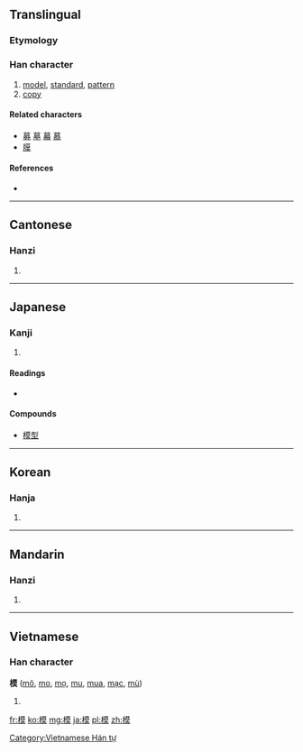 ==Translingual==

===Etymology===
{{Han compound|木|alt1=⺼|莫|ls=psc|c1=s|c2=p}}

===Han character===
{{Han char|rn=75|rad=木|as=11|sn=15|four=4493<sub>4</sub>|canj=木廿日大 (DTAK)|ids=⿰木[[莫]]}}

# [[model]], [[standard]], [[pattern]]
# [[copy]]

====Related characters====
* [[募]] [[墓]] [[幕]] [[慕]]
* [[膜]]

====References====
* {{Han ref|kx=0551.020|dkj=15453|dj=0939.030|hdz=21261.090|uh=6A21|ud=27169|bh=BCD2|bd=48338}}

----

==Cantonese==

===Hanzi===
{{yue-hanzi|jyut=|y=mou4}}

# {{defn|Cantonese|sort=木11}}

----

==Japanese==

===Kanji===
{{ja-kanji|grade=6|rs=木11}}

# {{defn|Japanese|sort=木11}}

====Readings====
* {{ja-readings|on=[[も]] (mo), [[ぼ]] (bo)|kun=[[かた]] (kata), [[のっとる]] (nottoru)}}

====Compounds====
* [[模型]]

----

==Korean==

===Hanja===
{{ko-hanja|hangeul=[[모]]|eumhun=|rv=mo|mr=mo|y=mo}}

# {{defn|Korean|sort=木11}}

----

==Mandarin==

===Hanzi===
{{cmn-hanzi|pin=[[mó]] ([[mo2]]), [[mú]] ([[mu2]])|wg=mo<sup>2</sup>, mu<sup>2</sup>}}

# {{defn|Mandarin|sort=木11}}

----

==Vietnamese==

===Han character===
'''模''' ([[mô]], [[mo]], [[mọ]], [[mu]], [[mua]], [[mạc]], [[mù]])

# {{defn|Vietnamese}}

[[Category:Vietnamese Hán tự]]

[[fr:模]]
[[ko:模]]
[[mg:模]]
[[ja:模]]
[[pl:模]]
[[zh:模]]